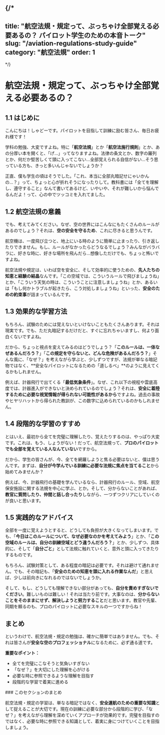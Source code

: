 {/*
---
title: "航空法規・規定って、ぶっちゃけ全部覚える必要あるの？ パイロット学生のための本音トーク"
slug: "/aviation-regulations-study-guide"
category: "航空法規"
order: 1
---
*/}

# 航空法規・規定って、ぶっちゃけ全部覚える必要あるの？

## 1.1 はじめに

こんにちは！しゃどーです。パイロットを目指して訓練に励む皆さん、毎日お疲れ様です！

学科の勉強、大変ですよね。特に「**航空法規**」とか「**航空法施行規則**」とか、あの分厚い本を開くと、「げ…」ってなりますよね。法律の条文とか、数字の羅列とか、何だか堅苦しくて頭に入ってこない…全部覚えられる自信がない…そう思っている方も、きっと多いんじゃないでしょうか？

正直、僕も学生の頃はそうでした。「これ、本当に全部丸暗記せにゃいかんの…？」って、ちょっと心が折れそうになったりして。教科書には「全てを理解し、遵守すること」なんて書いてあるけど、いやいや、それが難しいから悩んでるんだよ！って、心の中でツッコミを入れてました。

## 1.2 航空法規の意義

でも、考えてみてください。なぜ、空の世界にはこんなにもたくさんのルールがあるのでしょう？それは、**空の安全を守るため**、これに尽きると思うんです。

航空機は、一度飛び立つと、地上にいる時のように簡単に止まったり、引き返したりできません。もし、ルールがなかったらどうなるでしょう？みんながバラバラに、好きな時に、好きな場所を飛んだら…想像しただけでも、ちょっと怖いですよね。

航空法規や規定は、いわば空を安全に、そして効率的に使うための、**先人たちの知恵と経験の結晶**なんです。「この空域では、こういうルールで飛びましょうね」とか、「こういう天気の時は、こういうことに注意しましょうね」とか、あるいは「もし何かトラブルが起きたら、こう対処しましょうね」といった、**安全のための約束事**が詰まっているんです。

## 1.3 効果的な学習方法

もちろん、試験のためには覚えないといけないこともたくさんあります。それは現実です。でも、ただ丸暗記するだけだと、すぐに忘れちゃいますし、何より面白くないですよね。

だから、ちょっと視点を変えてみるのはどうでしょう？「**このルールは、一体なぜあるんだろう？**」「**この規定を守らないと、どんな危険があるんだろう？**」そんな風に、「なぜ？」を考えながら学ぶと、少しずつですが、法規が単なる暗記物ではなく、**安全なパイロットになるための「道しるべ」**のように見えてくるかもしれません。

例えば、計器飛行で出てくる「**最低気象条件**」。なぜ、これ以下の視程や雲底高度では、計器進入ができないと決められているのでしょう？それは、**安全に着陸するために必要な視覚情報が得られない可能性があるから**ですよね。過去の事故やヒヤリハットから得られた教訓が、この数字に込められているのかもしれません。

## 1.4 段階的な学習のすすめ

とはいえ、最初から全てを完璧に理解したり、覚えたりするのは、やっぱり大変です。これは、もう、しょうがない！だって、航空法規って、**プロのパイロットでも全部を覚えている人なんていない**ですから。

だから、学生の皆さんが、今、全てを網羅しようと焦る必要はないと、僕は思うんです。まずは、**自分が今学んでいる訓練に必要な法規に焦点を当てること**から始めてみませんか？

例えば、今、計器飛行の基礎を学んでいるなら、計器飛行のルール、空域、航空保安施設に関する法規を中心に学ぶ、とか。そして、分からないことがあれば、**教官に質問したり、仲間と話し合ったり**しながら、一つずつクリアにしていくのが良いと思います。

## 1.5 実践的なアドバイス

全部を一度に覚えようとすると、どうしても負担が大きくなってしまいます。でも、「**今日はこのルールについて、なぜ必要なのかを考えてみよう**」とか、「**この空域のルールは、自分の訓練空域とどう違うんだろう？**」とか、少しずつ、具体的に、そして「**自分ごと**」として法規に触れていくと、意外と頭に入ってきたりするものです。

もちろん、試験対策として、ある程度の暗記は必要です。それは避けて通れません。でも、その暗記も、「**安全のための知恵を頭に入れる作業なんだ**」と思えば、少しは前向きになれるのではないでしょうか。

そして、もし、どうしても理解できない部分があっても、**自分を責めすぎないでください**。難しいものは難しい！それは当たり前です。大事なのは、**分からないことをそのままにせず、解決しようと努力すること**だと思います。教官や先輩、同期を頼るのも、プロのパイロットに必要なスキルの一つですからね！

## まとめ

というわけで、航空法規・規定の勉強は、確かに簡単ではありません。でも、それは皆さんが**安全な空のプロフェッショナル**になるために、必ず通る道です。

**重要なポイント：**
- 全てを完璧にこなそうと気負いすぎない
- 「なぜ？」を大切にした理解を心がける
- 必要な時に参照できるような理解を目指す
- 段階的な学習で着実に進める

<section className="section-summary">
### このセクションのまとめ

航空法規・規定の学習は、単なる暗記ではなく、**安全運航のための重要な知識**として捉えることが大切です。現在の訓練に必要な部分から段階的に学び、「なぜ？」を考えながら理解を深めていくアプローチが効果的です。完璧を目指すのではなく、必要な時に参照できる知識として、着実に身につけていくことを目指しましょう。
</section>